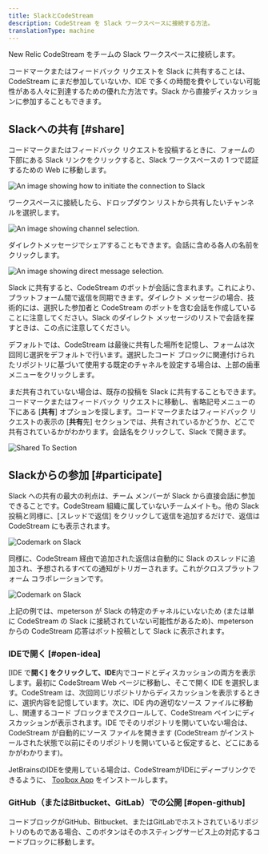 ```yaml
---
title: SlackとCodeStream
description: CodeStream を Slack ワークスペースに接続する方法。
translationType: machine
---
```








New Relic CodeStream をチームの Slack ワークスペースに接続します。

コードマークまたはフィードバック リクエストを Slack に共有することは、CodeStream にまだ参加していないか、IDE で多くの時間を費やしていない可能性がある人々に到達するための優れた方法です。Slack から直接ディスカッションに参加することもできます。

## Slackへの共有 [#share]

コードマークまたはフィードバック リクエストを投稿するときに、フォームの下部にある Slack リンクをクリックすると、Slack ワークスペースの 1 つで認証するための Web に移動します。

<img
  title="Slack basic"
  alt="An image showing how to initiate the connection to Slack"
  src={newCodemarkNotConnected2}
/>

ワークスペースに接続したら、ドロップダウン リストから共有したいチャンネルを選択します。

<img
  title="Slack channels"
  alt="An image showing channel selection."
  src={postToSlackChannel}
/>

ダイレクトメッセージでシェアすることもできます。会話に含める各人の名前をクリックします。

<img
  title="Slack channels"
  alt="An image showing direct message selection."
  src={postToSlackDM}
/>

Slack に共有すると、CodeStream のボットが会話に含まれます。これにより、プラットフォーム間で返信を同期できます。ダイレクト メッセージの場合、技術的には、選択した参加者と CodeStream のボットを含む会話を作成していることに注意してください。Slack のダイレクト メッセージのリストで会話を探すときは、この点に注意してください。

デフォルトでは、CodeStream は最後に共有した場所を記憶し、フォームは次回同じ選択をデフォルトで行います。選択したコード ブロックに関連付けられたリポジトリに基づいて使用する既定のチャネルを設定する場合は、上部の歯車メニューをクリックします。

まだ共有されていない場合は、既存の投稿を Slack に共有することもできます。コードマークまたはフィードバック リクエストに移動し、省略記号メニューの下にある \[**共有**] オプションを探します。コードマークまたはフィードバック リクエストの表示の \[**共有**先] セクションでは、共有されているかどうか、どこで共有されているかがわかります。会話名をクリックして、Slack で開きます。

<img
  alt="Shared To Section"
  src={sharedTo}
/>

## Slackからの参加 [#participate]

Slack への共有の最大の利点は、チーム メンバーが Slack から直接会話に参加できることです。CodeStream 組織に属していないチームメイトも。他の Slack 投稿と同様に、\[スレッドで返信] をクリックして返信を追加するだけで、返信は CodeStream にも表示されます。

<img
  alt="Codemark on Slack"
  src={shareOnSlack1}
/>

同様に、CodeStream 経由で追加された返信は自動的に Slack のスレッドに追加され、予想されるすべての通知がトリガーされます。これがクロスプラットフォーム コラボレーションです。

<img
  alt="Codemark on Slack"
  src={crossPlatformSlack}
/>

上記の例では、mpeterson が Slack の特定のチャネルにいないため (または単に CodeStream の Slack に接続されていない可能性があるため)、mpeterson からの CodeStream 応答はボット投稿として Slack に表示されます。

### IDEで開く [#open-idea]

\[IDE で**開く] をクリックして、IDE**内でコードとディスカッションの両方を表示します。最初に CodeStream Web ページに移動し、そこで開く IDE を選択します。CodeStream は、次回同じリポジトリからディスカッションを表示するときに、選択内容を記憶しています。次に、IDE 内の適切なソース ファイルに移動し、関連するコード ブロックまでスクロールして、CodeStream ペインにディスカッションが表示されます。IDE でそのリポジトリを開いていない場合は、CodeStream が自動的にソース ファイルを開きます (CodeStream がインストールされた状態で以前にそのリポジトリを開いていると仮定すると、どこにあるかがわかります)。

JetBrainsのIDEを使用している場合は、CodeStreamがIDEにディープリンクできるように、 [Toolbox App](https://www.jetbrains.com/toolbox-app/) をインストールします。

### GitHub（またはBitbucket、GitLab）での公開 [#open-github]

コードブロックがGitHub、Bitbucket、またはGitLabでホストされているリポジトリのものである場合、このボタンはそのホスティングサービス上の対応するコードブロックに移動します。